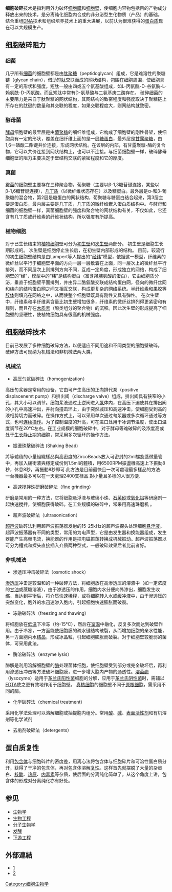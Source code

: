 '''细胞破碎'''技术是指利用外力破坏[[细胞膜|细胞膜]]和[[细胞壁|细胞壁]]，使细胞内容物包括目的产物成分释放出来的技术，是分离纯化细胞内合成的非分泌型生化物质（产品）的基础。
结合重组[[DNA|DNA]]技术和组织培养技术上的重大进展，以前认为很难获得的[[蛋白质|蛋白质]]现在可以大规模生产。

==细胞破碎阻力==
===细菌===
几乎所有[[细菌|细菌]]的细胞壁都是由[[肽聚糖|肽聚糖]]（peptidoglycan）组成，它是难溶性的聚糖链（glycan chain），借助短[[肽|肽]]交联而成的网状结构，包围在细胞周围，使细胞具有一定的形状和强度。短肽一般由四或五个氨基酸组成，如L-丙氨酰-D-谷氨酰-L-赖氨酰-D-丙氨酸。而且短肽中常有D-氨基酸与二氨基庚二酸存在。
破碎细菌的主要阻力是来自于肽聚糖的网状结构，其网结构的致密程度和强度取决于聚糖链上所存在的肽键的数量和其交联的程度，如果交联程度大，则网结构就致密。
===酵母菌===
[[酵母|酵母]]细胞壁的最里层是由[[葡聚糖|葡聚糖]]的细纤维组成，它构成了细胞壁的刚性骨架，使细胞具有一定的形状，覆盖在细纤维上面的是一层[[糖蛋白|糖蛋白]]，最外层是[[甘露聚糖|甘露聚糖]]，由1,6一磷酸二酯键共价连接，形成网状结构。在该层的内部，有甘露聚糖-酶的复合物，它可以共价连接到网状结构上，也可以不连接。与细菌细胞壁一样，破碎酵母细胞壁的阻力主要决定于壁结构交联的紧密程度和它的厚度。
===真菌===
[[霉菌|霉菌]]的细胞壁主要存在三种聚合物，葡聚糖（主要以β-1,3糖苷键连接，某些以β-1,6糖苷键连接），[[几丁质|几丁质]]（以微纤维状态存在）以及糖蛋白。最外层是α-和β-葡聚糖的混合物，第2层是糖蛋白的网状结构，葡聚糖与糖蛋白结合起来，第3层主要是蛋白质，最内层主要是几丁质，几丁质的微纤维嵌入蛋白质结构中。与酵母和细菌的细胞壁一样，真菌细胞壁的强度和聚合物的网状结构有关，不仅如此，它还含有几丁质或纤维素的纤维状结构，所以强度有所提高。
===植物细胞===
对于已生长结束的[[植物细胞|植物细胞]]壁可分为[[初生壁|初生壁]]和[[次生壁|次生壁]]两部分。
初生壁是细胞生长期形成的。
次生壁是细胞停止生长后，在初生壁内部形成的结构。
目前，较流行的初生细胞壁结构是由Lampert等人提出的“[[经纬|经纬]]”模型，依据这一模型，纤维素的微纤丝以平行于细胞壁平面的方向一层一层敷着在上面，同一层次上的微纤丝平行排列，而不同层次上则排列方向不同，互成一定角度，形成独立的网络，构成了细胞壁的“经”，模型中的“纬”是结构蛋白（富含羟脯氨酸的蛋白），它由细胞质分泌，垂直于细胞壁平面排列，并由异二酪氨酸交联成结构蛋白网，径向的微纤丝网和纬向的结构蛋白网之间又相互交联，构成更复杂的网络系统。[[半纤维素|半纤维素]]和[[果胶|果胶]]等[[胶体|胶体]]则填充在网络之中，从而使整个细胞壁既具有刚性又具有弹性。
在次生壁中，纤维素和半纤维素含量比初生壁增加很多，纤维素的微纤丝排列得更紧密和有规则，而且存在[[木质素|木质素]]（酚类组分的聚合物）的沉积。因此次生壁的形成提高了细胞壁的坚硬性，使植物细胞具有很高的机械强度。

==细胞破碎技术==
目前已发展了多种细胞破碎方法，以便适应不同用途和不同类型的细胞壁破碎。
破碎方法可规纳为机械法和非机械法两大类。
===机械法===
* 高压匀浆破碎法（homogenization）
高压匀浆器是常用的设备，它由可产生高压的正向排代泵（positive displacenemt pump）和排出阀（discharge valve）组成，排出阀具有狭窄的小孔，其大小可以调节。细胞浆液通过止逆阀进入[[泵|泵]]体内，在高压下迫使其在排出阀的小孔中高速冲出，并射向撞击环上，由于突然减压和高速冲击，使细胞受到高的液相剪切力而破碎。在操作方式上，可以采用单次通过匀浆器或多次循环通过等方式，也可[[连续操作|连续操作]]。为了控制温度的升高，可在进口处用干冰调节温度，使出口温度调节在20℃左右。在工业规模的细胞破碎中，对于酵母等难破碎的及浓度高或处于[[生长静止期|生长静止期]]的细胞，常采用多次循环的操作方法。

* 振盪珠擊破碎法 (Shaking Bead)
將等體積的小量組織樣品與高密度的ZircoBeads放入可密封的2ml螺旋蓋微量管中，再加入緩衝液與穩定成份到1.5ml的體積，用6500RPM振盪機高速上下振動8秒，休息8秒，再振動8秒即可.此方法是目前最快且一次可處理最多樣品的方法. 一台機器最多可以在一天處理2400支樣品.對小量且多樣的人很方便.

* 高速搅拌珠研磨破碎法（fine grinding）
研磨是常用的一种方法，它将细胞悬浮液与玻璃小珠、[[石英砂|石英砂]]或[[氧化铝|氧化铝]]等研磨剂一起快速搅拌，使细胞获得破碎。在工业规模的破碎中，常采用高速珠磨机 。

* 超声波破碎法（ultrasonication）
[[超声波|超声波]]破碎法利用超声波振荡器发射的15-25kHz的超声波探头处理细胞[[悬浮液|悬浮液]]。
超声波振荡器有不同的类型，常用的为电声型，它是由发生器和换能器组成，发生器能产生高频电流，换能器的作用是把电磁振荡转换成机械振动。超声波振荡器以可分为槽式和探头直接插入介质两种型式，一般破碎效果后者比前者好。

===非机械法===
* 渗透压冲击破碎法（osmotic shock）
[[渗透压|渗透压]]冲击是较温和的一种破碎方法，将细胞放在高渗透压的溶液中（如一定浓度的[[甘油|甘油]]或蔗糖溶液），由于渗透压的作用，细胞内水分便向外渗出，细胞发生收缩，当达到平衡后，将介质快速[[稀释|稀释]]，或将细胞转入水或[[缓冲液|缓冲液]]中，由于渗透压的突然变化，胞外的水迅速渗入胞内，引起细胞快速膨胀而破裂。

* 冻融破碎法（freezing and thawing）
将细胞放在[[低温|低温]]下冷冻（约-15℃），然后在[[室温|室温]]中融化，反复多次而达到破壁作用。由于冷冻，一方面能使细胞膜的疏水键结构破裂，从而增加细胞的亲水性能，另一方面胞内水[[结晶|结晶]]，形成冰晶粒，引起细胞膨胀而破裂。对于细胞壁较脆弱的菌体，可采用此法。 

* 酶溶破碎法（enzyme lysis）
酶解是利用溶解细胞壁的[[酶|酶]]处理菌体细胞，使细胞壁受到部分或完全破坏后，再利用渗透压冲击等方法破坏细胞膜，进一步增大胞内产物的通透性。[[溶菌酶|溶菌酶]]（lysozyme）适用于[[革兰氏阳性菌|革兰氏阳性菌]]细胞的分解，应用于[[革兰氏阴性菌|革兰氏阴性菌]]时，需辅以[[EDTA|EDTA]]使之更有效地作用于细胞壁。
[[真核细胞|真核细胞]]的细胞壁不同于[[原核细胞|原核细胞]]，需采用不同的酶。

* 化学破碎法（chemical treatment）
采用化学法处理可以溶解细胞或抽提胞内组分。常用[[酸|酸]]、[[碱|碱]]、[[表面活性剂|表面活性剂]]和有机溶剂等化学试剂 

* 去垢剂破碎法（detergents）

==蛋白质复性==
利用[[包含体|包含体]]与细胞碎片的密度差，用离心法将包含体与细胞碎片和可溶性蛋白质分开，获得了干净的包含体，再对包含体溶解[[复性|复性]]。这样首先就摆脱了大量的杂蛋白、[[核酸|核酸]]、[[热原|热原]]、[[内毒素|内毒素]]等杂质，使后面的分离纯化简单了。从这个角度上讲，包含体的形成对分离纯化亦有好处。

==参见==
* [[生物学|生物学]]
* [[生物工程|生物工程]]
* [[分子生物学|分子生物学]]
* [[发酵|发酵]]
* [[下游工程|下游工程]]

==外部連結==
* [https://web.archive.org/web/20160304124306/http://jwc.njut.edu.cn/06jpkc/njgydx/dzja/4.doc]
* [http://www.biox.cn/content/20050604/14849.htm] {{Wayback|url=http://www.biox.cn/content/20050604/14849.htm |date=20070613051606 }}


[[Category:细胞生物学|Category:细胞生物学]]


{{生物学}}